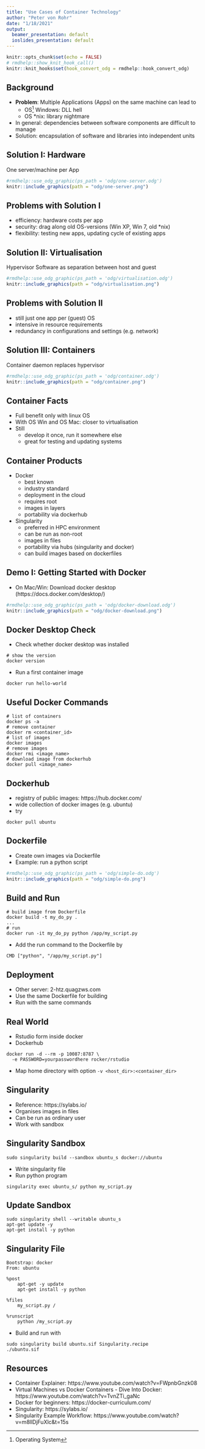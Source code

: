 ```yaml
---
title: "Use Cases of Container Technology"
author: "Peter von Rohr"
date: "1/18/2021"
output:
  beamer_presentation: default
  ioslides_presentation: default
---
```


```r
knitr::opts_chunk$set(echo = FALSE)
# rmdhelp::show_knit_hook_call()
knitr::knit_hooks$set(hook_convert_odg = rmdhelp::hook_convert_odg)
```

## Background

* __Problem__: Multiple Applications (Apps) on the same machine can lead to
    + OS^[Operating System] Windows: DLL hell
    + OS *nix: library nightmare
* In general: dependencies between software components are difficult to manage
* Solution: encapsulation of software and libraries into independent units


## Solution I: Hardware

One server/machine per App

```r
#rmdhelp::use_odg_graphic(ps_path = 'odg/one-server.odg')
knitr::include_graphics(path = "odg/one-server.png")
```
 

## Problems with Solution I

* efficiency: hardware costs per app
* security: drag along old OS-versions (Win XP, Win 7, old *nix)
* flexibility: testing new apps, updating cycle of existing apps


## Solution II: Virtualisation

Hypervisor Software as separation between host and guest

```r
#rmdhelp::use_odg_graphic(ps_path = 'odg/virtualisation.odg')
knitr::include_graphics(path = "odg/virtualisation.png")
```
 
 
## Problems with Solution II

* still just one app per (guest) OS
* intensive in resource requirements
* redundancy in configurations and settings (e.g. network)


## Solution III: Containers

Container daemon replaces hypervisor

```r
#rmdhelp::use_odg_graphic(ps_path = 'odg/container.odg')
knitr::include_graphics(path = "odg/container.png")
```


## Container Facts

* Full benefit only with linux OS
* With OS Win and OS Mac: closer to virtualisation
* Still
    + develop it once, run it somewhere else
    + great for testing and updating systems
    
    
## Container Products

* Docker
    + best known
    + industry standard
    + deployment in the cloud
    + requires root
    + images in layers
    + portability via dockerhub
* Singularity
    + preferred in HPC environment
    + can be run as non-root
    + images in files
    + portability via hubs (singularity and docker)
    + can build images based on dockerfiles


## Demo I: Getting Started with Docker

* On Mac/Win: Download docker desktop (https://docs.docker.com/desktop/)

```r
#rmdhelp::use_odg_graphic(ps_path = 'odg/docker-download.odg')
knitr::include_graphics(path = "odg/docker-download.png")
```


## Docker Desktop Check

* Check whether docker desktop was installed

```
# show the version
docker version
```

* Run a first container image

```
docker run hello-world
```


## Useful Docker Commands

```
# list of containers
docker ps -a
# remove container
docker rm <container_id>
# list of images
docker images
# remove images
docker rmi <image_name>
# download image from dockerhub
docker pull <image_name>
```


## Dockerhub

* registry of public images: https://hub.docker.com/
* wide collection of docker images (e.g. ubuntu)
* try

```
docker pull ubuntu
```


## Dockerfile

* Create own images via Dockerfile
* Example: run a python script

```r
#rmdhelp::use_odg_graphic(ps_path = 'odg/simple-do.odg')
knitr::include_graphics(path = "odg/simple-do.png")
```


## Build and Run

```
# build image from Dockerfile
docker build -t my_do_py .
...
# run
docker run -it my_do_py python /app/my_script.py
```

* Add the run command to the Dockerfile by

```
CMD ["python", "/app/my_script.py"]
```


## Deployment

* Other server: 2-htz.quagzws.com
* Use the same Dockerfile for building
* Run with the same commands


## Real World

* Rstudio form inside docker
* Dockerhub

```
docker run -d --rm -p 10087:8787 \
  -e PASSWORD=yourpasswordhere rocker/rstudio
```

* Map home directory with option `-v <host_dir>:<container_dir>`


## Singularity

* Reference: https://sylabs.io/
* Organises images in files
* Can be run as ordinary user
* Work with sandbox


## Singularity Sandbox

```
sudo singularity build --sandbox ubuntu_s docker://ubuntu
```

* Write singularity file
* Run python program

```
singularity exec ubuntu_s/ python my_script.py
```

## Update Sandbox

```
sudo singularity shell --writable ubuntu_s
apt-get update -y
apt-get install -y python
```

## Singularity File

```
Bootstrap: docker
From: ubuntu

%post
    apt-get -y update
    apt-get install -y python
    
%files
    my_script.py /
    
%runscript
    python /my_script.py
```

* Build and run with

```
sudo singularity build ubuntu.sif Singularity.recipe
./ubuntu.sif
```


## Resources

* Container Explainer: https://www.youtube.com/watch?v=FWpnbGnzk08 
* Virtual Machines vs Docker Containers - Dive Into Docker: https://www.youtube.com/watch?v=TvnZTi_gaNc
* Docker for beginners: https://docker-curriculum.com/  
* Singularity:  https://sylabs.io/
* Singularity Example Workflow: https://www.youtube.com/watch?v=m8llDjFuXlc&t=15s